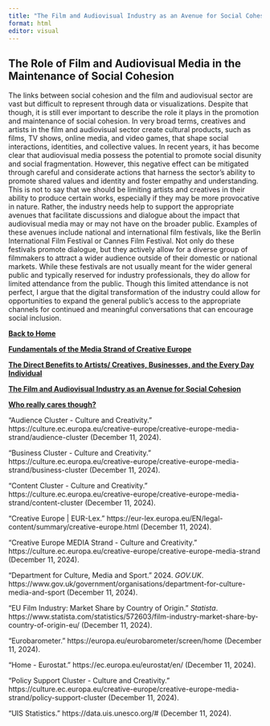 ```yaml
---
title: "The Film and Audiovisual Industry as an Avenue for Social Cohesion"
format: html
editor: visual
---
```


## The Role of Film and Audiovisual Media in the Maintenance of Social Cohesion

The links between social cohesion and the film and audiovisual sector are vast but difficult to represent through data or visualizations. Despite that though, it is still ever important to describe the role it plays in the promotion and maintenance of social cohesion. In very broad terms, creatives and artists in the film and audiovisual sector create cultural products, such as films, TV shows, online media, and video games, that shape social interactions, identities, and collective values. In recent years, it has become clear that audiovisual media possess the potential to promote social disunity and social fragmentation. However, this negative effect can be mitigated through careful and considerate actions that harness the sector's ability to promote shared values and identity and foster empathy and understanding. This is not to say that we should be limiting artists and creatives in their ability to produce certain works, especially if they may be more provocative in nature. Rather, the industry needs help to support the appropriate avenues that facilitate discussions and dialogue about the impact that audiovisual media may or may not have on the broader public. Examples of these avenues include national and international film festivals, like the Berlin International Film Festival or Cannes Film Festival. Not only do these festivals promote dialogue, but they actively allow for a diverse group of filmmakers to attract a wider audience outside of their domestic or national markets. While these festivals are not usually meant for the wider general public and typically reserved for industry professionals, they do allow for limited attendance from the public. Though this limited attendance is not perfect, I argue that the digital transformation of the industry could allow for opportunities to expand the general public's access to the appropriate channels for continued and meaningful conversations that can encourage social inclusion.

[**Back to Home**](/Users/zariajohnson/Documents/POSC644/Final%20Policy%20Website/StepintotheSpotlight_ALookintotheMediaStrandofCreativeEurope.html)

[**Fundamentals of the Media Strand of Creative Europe**](/Users/zariajohnson/Documents/POSC644/Final Policy Website/FundamentalsoftheMediaStrandofCreativeEurope.html)

[**The Direct Benefits to Artists/ Creatives, Businesses, and the Every Day Individual**](/Users/zariajohnson/Documents/POSC644/Final Policy Website/TheDirectBenefitstoArtistsCreativesBusinessesandtheEveryDayIndividual.html)

[**The Film and Audiovisual Industry as an Avenue for Social Cohesion**](/Users/zariajohnson/Documents/POSC644/Final Policy Website/TheFilmandAudiovisualIndustryasanAvenueforSocialCohesion.html)

[**Who really cares though?**](/Users/zariajohnson/Documents/POSC644/Final Policy Website/WhoReallyCaresThough.html)

“Audience Cluster - Culture and Creativity.” https://culture.ec.europa.eu/creative-europe/creative-europe-media-strand/audience-cluster (December 11, 2024).

“Business Cluster - Culture and Creativity.” https://culture.ec.europa.eu/creative-europe/creative-europe-media-strand/business-cluster (December 11, 2024).

“Content Cluster - Culture and Creativity.” https://culture.ec.europa.eu/creative-europe/creative-europe-media-strand/content-cluster (December 11, 2024).

“Creative Europe \| EUR-Lex.” https://eur-lex.europa.eu/EN/legal-content/summary/creative-europe.html (December 11, 2024).

“Creative Europe MEDIA Strand - Culture and Creativity.” https://culture.ec.europa.eu/creative-europe/creative-europe-media-strand (December 11, 2024).

“Department for Culture, Media and Sport.” 2024. *GOV.UK*. https://www.gov.uk/government/organisations/department-for-culture-media-and-sport (December 11, 2024).

“EU Film Industry: Market Share by Country of Origin.” *Statista*. https://www.statista.com/statistics/572603/film-industry-market-share-by-country-of-origin-eu/ (December 11, 2024).

“Eurobarometer.” https://europa.eu/eurobarometer/screen/home (December 11, 2024).

“Home - Eurostat.” https://ec.europa.eu/eurostat/en/ (December 11, 2024).

“Policy Support Cluster - Culture and Creativity.” https://culture.ec.europa.eu/creative-europe/creative-europe-media-strand/policy-support-cluster (December 11, 2024).

“UIS Statistics.” https://data.uis.unesco.org/# (December 11, 2024).
